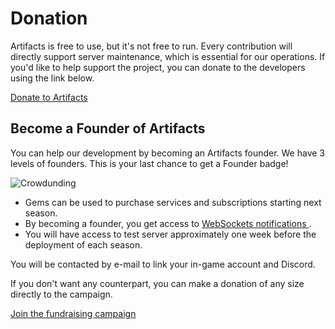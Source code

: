 
# Donation
Artifacts is free to use, but it's not free to run. Every contribution will directly support server maintenance, which is essential for our operations. If you'd like to help support the project, you can donate to the developers using the link below.

[Donate to Artifacts](https://www.paypal.com/donate?campaign_id=H6CLB9W89XPFN)

## Become a Founder of Artifacts ##
 
 You can help our development by becoming an Artifacts founder. We have 3 levels of founders. This is your last chance to get a Founder badge!

![Crowdunding](https://artifactsmmo.com/images/docs/crowdunding2.png)

- Gems can be used to purchase services and subscriptions starting next season.
- By becoming a founder, you get access to [WebSockets notifications ](https://docs.artifactsmmo.com/others/websockets).
- You will have access to test server approximately one week before the deployment of each season.

You will be contacted by e-mail to link your in-game account and Discord.

If you don't want any counterpart, you can make a donation of any size directly to the campaign.

[Join the fundraising campaign](https://www.paypal.com/donate?campaign_id=H6CLB9W89XPFN)